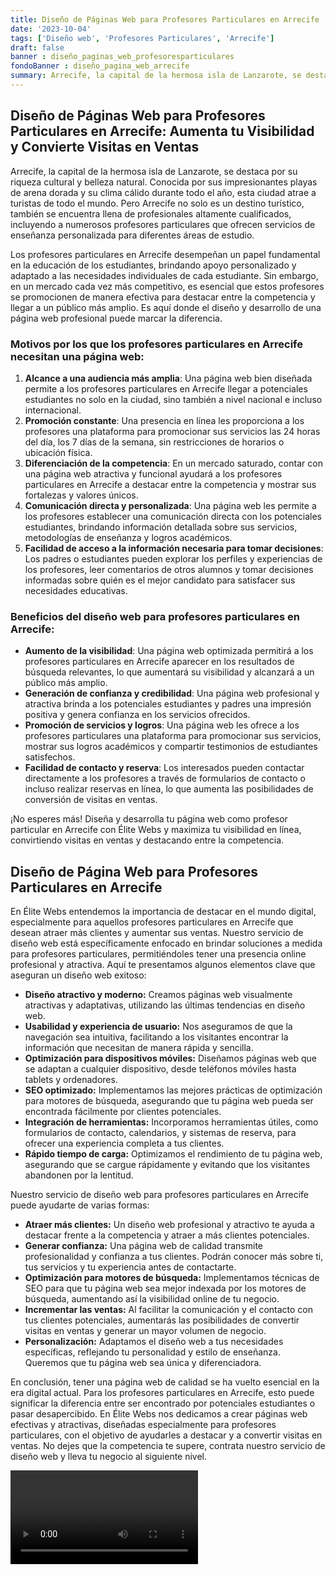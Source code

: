 ```yaml
---
title: Diseño de Páginas Web para Profesores Particulares en Arrecife
date: '2023-10-04'
tags: ['Diseño web', 'Profesores Particulares', 'Arrecife']
draft: false
banner : diseño_paginas_web_profesoresparticulares
fondoBanner : diseño_pagina_web_arrecife
summary: Arrecife, la capital de la hermosa isla de Lanzarote, se destaca por su riqueza cultural y belleza natural. Conocida por sus impresionantes playas de arena dorada y su clima cálido durante todo el año, esta ciudad atrae a turistas de todo el mundo. Pero Arrecife no solo es un destino turístico, también se encuentra llena de profesionales altamente cualificados, incluyendo a numerosos profesores particulares que ofrecen servicios de enseñanza personalizada para diferentes áreas de estudio.
---
```


## Diseño de Páginas Web para Profesores Particulares en Arrecife: Aumenta tu Visibilidad y Convierte Visitas en Ventas

Arrecife, la capital de la hermosa isla de Lanzarote, se destaca por su riqueza cultural y belleza natural. Conocida por sus impresionantes playas de arena dorada y su clima cálido durante todo el año, esta ciudad atrae a turistas de todo el mundo. Pero Arrecife no solo es un destino turístico, también se encuentra llena de profesionales altamente cualificados, incluyendo a numerosos profesores particulares que ofrecen servicios de enseñanza personalizada para diferentes áreas de estudio.

Los profesores particulares en Arrecife desempeñan un papel fundamental en la educación de los estudiantes, brindando apoyo personalizado y adaptado a las necesidades individuales de cada estudiante. Sin embargo, en un mercado cada vez más competitivo, es esencial que estos profesores se promocionen de manera efectiva para destacar entre la competencia y llegar a un público más amplio. Es aquí donde el diseño y desarrollo de una página web profesional puede marcar la diferencia.

### Motivos por los que los profesores particulares en Arrecife necesitan una página web:

1. **Alcance a una audiencia más amplia**: Una página web bien diseñada permite a los profesores particulares en Arrecife llegar a potenciales estudiantes no solo en la ciudad, sino también a nivel nacional e incluso internacional. 
2. **Promoción constante**: Una presencia en línea les proporciona a los profesores una plataforma para promocionar sus servicios las 24 horas del día, los 7 días de la semana, sin restricciones de horarios o ubicación física.
3. **Diferenciación de la competencia**: En un mercado saturado, contar con una página web atractiva y funcional ayudará a los profesores particulares en Arrecife a destacar entre la competencia y mostrar sus fortalezas y valores únicos.
4. **Comunicación directa y personalizada**: Una página web les permite a los profesores establecer una comunicación directa con los potenciales estudiantes, brindando información detallada sobre sus servicios, metodologías de enseñanza y logros académicos.
5. **Facilidad de acceso a la información necesaria para tomar decisiones**: Los padres o estudiantes pueden explorar los perfiles y experiencias de los profesores, leer comentarios de otros alumnos y tomar decisiones informadas sobre quién es el mejor candidato para satisfacer sus necesidades educativas.

### Beneficios del diseño web para profesores particulares en Arrecife:

- **Aumento de la visibilidad**: Una página web optimizada permitirá a los profesores particulares en Arrecife aparecer en los resultados de búsqueda relevantes, lo que aumentará su visibilidad y alcanzará a un público más amplio.
- **Generación de confianza y credibilidad**: Una página web profesional y atractiva brinda a los potenciales estudiantes y padres una impresión positiva y genera confianza en los servicios ofrecidos.
- **Promoción de servicios y logros**: Una página web les ofrece a los profesores particulares una plataforma para promocionar sus servicios, mostrar sus logros académicos y compartir testimonios de estudiantes satisfechos.
- **Facilidad de contacto y reserva**: Los interesados pueden contactar directamente a los profesores a través de formularios de contacto o incluso realizar reservas en línea, lo que aumenta las posibilidades de conversión de visitas en ventas.

¡No esperes más! Diseña y desarrolla tu página web como profesor particular en Arrecife con Élite Webs y maximiza tu visibilidad en línea, convirtiendo visitas en ventas y destacando entre la competencia.

<GifSeo />

<Cta />

## Diseño de Página Web para Profesores Particulares en Arrecife

En Élite Webs entendemos la importancia de destacar en el mundo digital, especialmente para aquellos profesores particulares en Arrecife que desean atraer más clientes y aumentar sus ventas. Nuestro servicio de diseño web está específicamente enfocado en brindar soluciones a medida para profesores particulares, permitiéndoles tener una presencia online profesional y atractiva. Aquí te presentamos algunos elementos clave que aseguran un diseño web exitoso:

- **Diseño atractivo y moderno:** Creamos páginas web visualmente atractivas y adaptativas, utilizando las últimas tendencias en diseño web.
- **Usabilidad y experiencia de usuario:** Nos aseguramos de que la navegación sea intuitiva, facilitando a los visitantes encontrar la información que necesitan de manera rápida y sencilla.
- **Optimización para dispositivos móviles:** Diseñamos páginas web que se adaptan a cualquier dispositivo, desde teléfonos móviles hasta tablets y ordenadores.
- **SEO optimizado:** Implementamos las mejores prácticas de optimización para motores de búsqueda, asegurando que tu página web pueda ser encontrada fácilmente por clientes potenciales.
- **Integración de herramientas:** Incorporamos herramientas útiles, como formularios de contacto, calendarios, y sistemas de reserva, para ofrecer una experiencia completa a tus clientes.
- **Rápido tiempo de carga:** Optimizamos el rendimiento de tu página web, asegurando que se cargue rápidamente y evitando que los visitantes abandonen por la lentitud.

Nuestro servicio de diseño web para profesores particulares en Arrecife puede ayudarte de varias formas:

- **Atraer más clientes:** Un diseño web profesional y atractivo te ayuda a destacar frente a la competencia y atraer a más clientes potenciales.
- **Generar confianza:** Una página web de calidad transmite profesionalidad y confianza a tus clientes. Podrán conocer más sobre ti, tus servicios y tu experiencia antes de contactarte.
- **Optimización para motores de búsqueda:** Implementamos técnicas de SEO para que tu página web sea mejor indexada por los motores de búsqueda, aumentando así la visibilidad online de tu negocio.
- **Incrementar las ventas:** Al facilitar la comunicación y el contacto con tus clientes potenciales, aumentarás las posibilidades de convertir visitas en ventas y generar un mayor volumen de negocio.
- **Personalización:** Adaptamos el diseño web a tus necesidades específicas, reflejando tu personalidad y estilo de enseñanza. Queremos que tu página web sea única y diferenciadora.

En conclusión, tener una página web de calidad se ha vuelto esencial en la era digital actual. Para los profesores particulares en Arrecife, esto puede significar la diferencia entre ser encontrado por potenciales estudiantes o pasar desapercibido. En Élite Webs nos dedicamos a crear páginas web efectivas y atractivas, diseñadas especialmente para profesores particulares, con el objetivo de ayudarles a destacar y a convertir visitas en ventas. No dejes que la competencia te supere, contrata nuestro servicio de diseño web y lleva tu negocio al siguiente nivel.

<Video />

<CtaBot job='Profesores Particulares' city='Arrecife'/>

<Gmaps query='Arrecife+españa+maps' />
